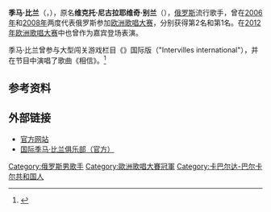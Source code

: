 {{Infobox musical artist
| Name =季马·比兰<br />{{lang|ru|Дима Билан}}
| Img = Dima_Bilan_ESC_2008_cropped.jpg
| Background = solo_singer
| Birth_name = 维克托·尼古拉耶维奇·别兰
| Born = {{birth date and age|1981|12|24}}<br/>[[蘇聯|蘇聯]][[烏斯季傑古塔|烏斯季傑古塔]]
| Died = 
| Occupation = 歌手
| Origin =  
| Instrument = 歌手
| Genre = [[R&B|R&B]]、[[流行音乐|流行音乐]]、[[古典音乐|古典音乐]]
| Label = Gala Recors、[[EMI|EMI]]
| URL = {{URL|http://www.bilandima.com}}
}}
'''季马·比兰'''（{{lang-ru|Дима Билан}}，{{bd|1981年|12月24日|catIdx=Bilan, Dima}}），原名'''维克托·尼古拉耶维奇·别兰'''（{{lang|ru|Ви́ктор Никола́евич Бела́н}}），[[俄罗斯|俄罗斯]]流行歌手，曾在[[2006年欧洲歌唱大赛|2006年]]和[[2008年欧洲歌唱大赛|2008年]]两度代表俄罗斯参加[[欧洲歌唱大赛|欧洲歌唱大赛]]，分别获得第2名和第1名。在[[2012年欧洲歌唱大赛|2012年欧洲歌唱大赛]]中也曾作为嘉宾登场表演。

季马·比兰曾参与大型闯关游戏栏目《{{link-fr|城市之间|Intervilles}}》国际版（"Intervilles international"），并在节目中演唱了歌曲《相信》。<ref>{{Cite web |url=http://www.youtube.com/watch?v=R_OXPyBPB8U |title=季马·比兰《信念》 - 《城市之间》精编版2|accessdate=2014-05-01 |author= |date= |work= |publisher=}}</ref>

== 参考资料 ==
{{reflist}}

== 外部链接 ==
* [https://web.archive.org/web/20080430205018/http://www.bilandima.com/ 官方网站]
* [http://www.bilanclub.com/ 国际季马·比兰俱乐部（官方）]{{Wayback|url=http://www.bilanclub.com/ |date=20080403111512 }}

{{Russia-bio-stub}}
{{DEFAULTSORT:Bilan, Dima}}
{{Authority control}}
{{欧洲歌唱大赛演唱冠军}}
{{欧洲歌唱大赛}}

[[Category:俄罗斯男歌手|Category:俄罗斯男歌手]]
[[Category:歐洲歌唱大賽冠軍|Category:歐洲歌唱大賽冠軍]]
[[Category:卡巴尔达-巴尔卡尔共和国人|Category:卡巴尔达-巴尔卡尔共和国人]]